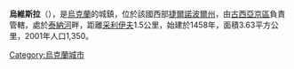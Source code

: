{{coord|49|10|29|N|25|57|42|E|scale:30000|display=title}}

'''烏維斯拉'''（{{lang-uk|Увисла}}），是[[烏克蘭|烏克蘭]]的城鎮，位於該國西部[[捷爾諾波爾州|捷爾諾波爾州]]，由[[古西亞京區|古西亞京區]]負責管轄，處於[[泰納河|泰納河]]畔，距離[[采利伊夫|采利伊夫]]1.5公里，始建於1458年，面積3.63平方公里，2001年人口1,350。

{{Ukraine-geo-stub}}
[[Category:烏克蘭城市|Category:烏克蘭城市]]